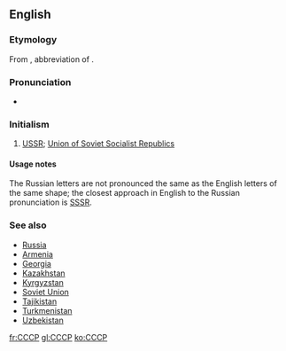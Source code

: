 {{xsee|[[СССР]] ''(Cyrillic alphabet)''}}
==English==
{{rfv|lang=en}}

===Etymology===
From {{etyl|ru|en}} {{term|СССР|tr=SSSR|lang=ru}}, abbreviation of {{term|Союз Советских Социалистических Республик|tr=Sojúz Sovétskih Socialistíčeskih Respúblik||The Union of Soviet Socialist Republics|lang=ru}}.

===Pronunciation===
* {{IPA|/si.si.si.piː/|lang=en}}

===Initialism===
{{rfc-header|Initialism}}
{{head|en|initialism}}

# [[USSR]]; [[Union of Soviet Socialist Republics]]

====Usage notes====
The Russian letters are not pronounced the same as the English letters of the same shape; the closest approach in English to the Russian pronunciation is [[SSSR]].

===See also===
* [[Russia]]
* [[Armenia]]
* [[Georgia]]
* [[Kazakhstan]]
* [[Kyrgyzstan]]
* [[Soviet Union]]
* [[Tajikistan]]
* [[Turkmenistan]]
* [[Uzbekistan]]

[[fr:CCCP]]
[[gl:CCCP]]
[[ko:CCCP]]